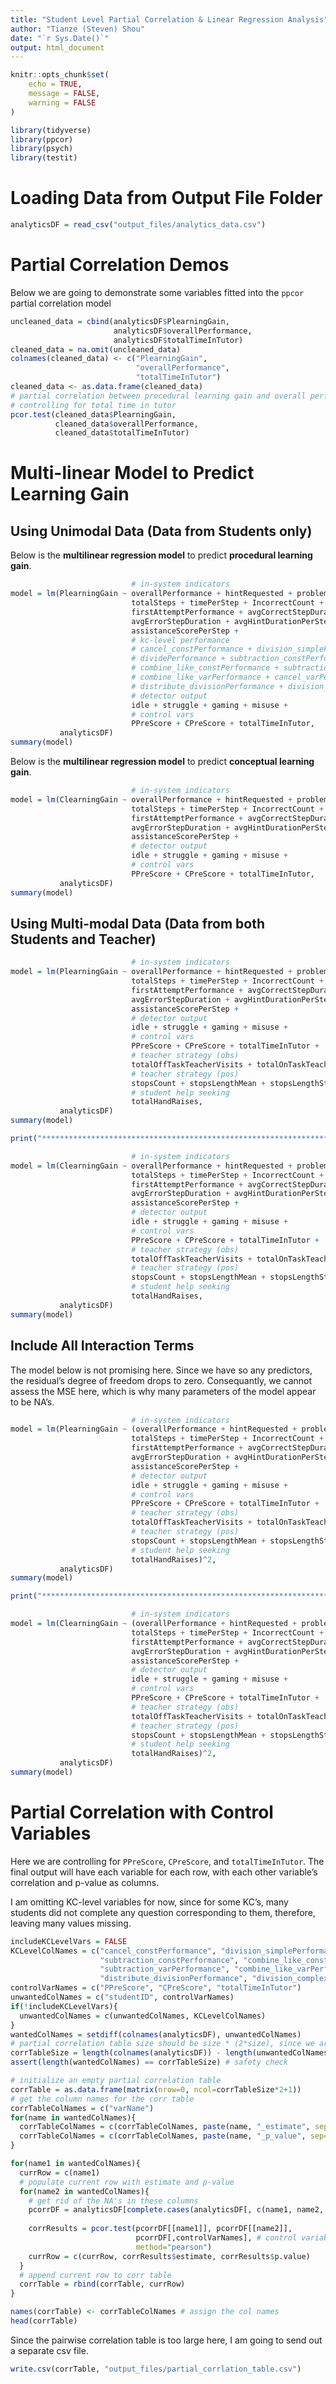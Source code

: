 ```yaml
---
title: "Student Level Partial Correlation & Linear Regression Analysis"
author: "Tianze (Steven) Shou"
date: "`r Sys.Date()`"
output: html_document
---
```


```r
knitr::opts_chunk$set(
	echo = TRUE,
	message = FALSE,
	warning = FALSE
)
```

```r
library(tidyverse)
library(ppcor)
library(psych)
library(testit)
```


# Loading Data from Output File Folder 

```r
analyticsDF = read_csv("output_files/analytics_data.csv") 
```


# Partial Correlation Demos 

Below we are going to demonstrate some variables fitted into the `ppcor` partial correlation model

```r
uncleaned_data = cbind(analyticsDF$PlearningGain, 
                       analyticsDF$overallPerformance, 
                       analyticsDF$totalTimeInTutor)
cleaned_data = na.omit(uncleaned_data)
colnames(cleaned_data) <- c("PlearningGain", 
                            "overallPerformance", 
                            "totalTimeInTutor")
cleaned_data <- as.data.frame(cleaned_data)
# partial correlation between procedural learning gain and overall performance 
# controlling for total time in tutor
pcor.test(cleaned_data$PlearningGain, 
          cleaned_data$overallPerformance, 
          cleaned_data$totalTimeInTutor)
```

# Multi-linear Model to Predict Learning Gain 

## Using Unimodal Data (Data from Students only) 

Below is the **multilinear regression model** to predict **procedural learning gain**. 

```r
                           # in-system indicators 
model = lm(PlearningGain ~ overallPerformance + hintRequested + problemsSolved +
                           totalSteps + timePerStep + IncorrectCount + 
                           firstAttemptPerformance + avgCorrectStepDuration + 
                           avgErrorStepDuration + avgHintDurationPerStep + 
                           assistanceScorePerStep + 
                           # kc-level performance 
                           # cancel_constPerformance + division_simplePerformance +
                           # dividePerformance + subtraction_constPerformance +
                           # combine_like_constPerformance + subtraction_varPerformance +
                           # combine_like_varPerformance + cancel_varPerformance + 
                           # distribute_divisionPerformance + division_complexPerformance + 
                           # detector output 
                           idle + struggle + gaming + misuse +
                           # control vars 
                           PPreScore + CPreScore + totalTimeInTutor, 
           analyticsDF) 
summary(model)
```

Below is the **multilinear regression model** to predict **conceptual learning gain**. 

```r
                           # in-system indicators 
model = lm(ClearningGain ~ overallPerformance + hintRequested + problemsSolved +
                           totalSteps + timePerStep + IncorrectCount + 
                           firstAttemptPerformance + avgCorrectStepDuration + 
                           avgErrorStepDuration + avgHintDurationPerStep + 
                           assistanceScorePerStep + 
                           # detector output 
                           idle + struggle + gaming + misuse +
                           # control vars 
                           PPreScore + CPreScore + totalTimeInTutor, 
           analyticsDF) 
summary(model)
```

## Using Multi-modal Data (Data from both Students and Teacher) 

```r
                           # in-system indicators 
model = lm(PlearningGain ~ overallPerformance + hintRequested + problemsSolved +
                           totalSteps + timePerStep + IncorrectCount + 
                           firstAttemptPerformance + avgCorrectStepDuration + 
                           avgErrorStepDuration + avgHintDurationPerStep + 
                           assistanceScorePerStep + 
                           # detector output 
                           idle + struggle + gaming + misuse +
                           # control vars 
                           PPreScore + CPreScore + totalTimeInTutor + 
                           # teacher strategy (obs) 
                           totalOffTaskTeacherVisits + totalOnTaskTeacherVisits + 
                           # teacher strategy (pos) 
                           stopsCount + stopsLengthMean + stopsLengthStd +
                           # student help seeking 
                           totalHandRaises, 
           analyticsDF) 
summary(model)

print("*************************************************************************")

                           # in-system indicators 
model = lm(ClearningGain ~ overallPerformance + hintRequested + problemsSolved +
                           totalSteps + timePerStep + IncorrectCount + 
                           firstAttemptPerformance + avgCorrectStepDuration + 
                           avgErrorStepDuration + avgHintDurationPerStep + 
                           assistanceScorePerStep + 
                           # detector output 
                           idle + struggle + gaming + misuse +
                           # control vars 
                           PPreScore + CPreScore + totalTimeInTutor + 
                           # teacher strategy (obs) 
                           totalOffTaskTeacherVisits + totalOnTaskTeacherVisits + 
                           # teacher strategy (pos) 
                           stopsCount + stopsLengthMean + stopsLengthStd +
                           # student help seeking 
                           totalHandRaises, 
           analyticsDF) 
summary(model)
```

## Include All Interaction Terms 

The model below is not promising here. Since we have so any predictors, the residual's degree of freedom drops to zero. Consequantly, we cannot assess the MSE here, which is why many parameters of the model appear to be NA's. 

```r
                           # in-system indicators 
model = lm(PlearningGain ~ (overallPerformance + hintRequested + problemsSolved +
                           totalSteps + timePerStep + IncorrectCount + 
                           firstAttemptPerformance + avgCorrectStepDuration + 
                           avgErrorStepDuration + avgHintDurationPerStep + 
                           assistanceScorePerStep + 
                           # detector output 
                           idle + struggle + gaming + misuse +
                           # control vars 
                           PPreScore + CPreScore + totalTimeInTutor + 
                           # teacher strategy (obs) 
                           totalOffTaskTeacherVisits + totalOnTaskTeacherVisits + 
                           # teacher strategy (pos) 
                           stopsCount + stopsLengthMean + stopsLengthStd +
                           # student help seeking 
                           totalHandRaises)^2, 
           analyticsDF) 
summary(model)

print("*************************************************************************")

                           # in-system indicators 
model = lm(ClearningGain ~ (overallPerformance + hintRequested + problemsSolved +
                           totalSteps + timePerStep + IncorrectCount + 
                           firstAttemptPerformance + avgCorrectStepDuration + 
                           avgErrorStepDuration + avgHintDurationPerStep + 
                           assistanceScorePerStep + 
                           # detector output 
                           idle + struggle + gaming + misuse +
                           # control vars 
                           PPreScore + CPreScore + totalTimeInTutor + 
                           # teacher strategy (obs) 
                           totalOffTaskTeacherVisits + totalOnTaskTeacherVisits + 
                           # teacher strategy (pos) 
                           stopsCount + stopsLengthMean + stopsLengthStd +
                           # student help seeking 
                           totalHandRaises)^2, 
           analyticsDF) 
summary(model)
``` 

# Partial Correlation with Control Variables 

Here we are controlling for `PPreScore`, `CPreScore`, and `totalTimeInTutor`. The final output will have each variable for each row, with each other variable's correlation and p-value as columns. 

I am omitting KC-level variables for now, since for some KC's, many students did not complete any question corresponding to them, therefore, leaving many values missing. 

```r
includeKCLevelVars = FALSE
KCLevelColNames = c("cancel_constPerformance", "division_simplePerformance", "dividePerformance", 
                    "subtraction_constPerformance", "combine_like_constPerformance", 
                    "subtraction_varPerformance", "combine_like_varPerformance", "cancel_varPerformance",
                    "distribute_divisionPerformance", "division_complexPerformance") 
controlVarNames = c("PPreScore", "CPreScore", "totalTimeInTutor")
unwantedColNames = c("studentID", controlVarNames)
if(!includeKCLevelVars){
  unwantedColNames = c(unwantedColNames, KCLevelColNames) 
}
wantedColNames = setdiff(colnames(analyticsDF), unwantedColNames)
# partial correlation table size should be size * (2*size), since we are including both coefficients and p-values 
corrTableSize = length(colnames(analyticsDF)) - length(unwantedColNames) 
assert(length(wantedColNames) == corrTableSize) # safety check 

# initialize an empty partial correlation table 
corrTable = as.data.frame(matrix(nrow=0, ncol=corrTableSize*2+1))
# get the column names for the corr table 
corrTableColNames = c("varName")
for(name in wantedColNames){
  corrTableColNames = c(corrTableColNames, paste(name, "_estimate", sep="")) 
  corrTableColNames = c(corrTableColNames, paste(name, "_p_value", sep="")) 
}

for(name1 in wantedColNames){
  currRow = c(name1)
  # populate current row with estimate and p-value
  for(name2 in wantedColNames){
    # get rid of the NA's in these columns 
    pcorrDF = analyticsDF[complete.cases(analyticsDF[, c(name1, name2, controlVarNames)]),] 
    
    corrResults = pcor.test(pcorrDF[[name1]], pcorrDF[[name2]], 
                            pcorrDF[,controlVarNames], # control variables
                            method="pearson") 
    currRow = c(currRow, corrResults$estimate, corrResults$p.value) 
  }
  # append current row to corr table 
  corrTable = rbind(corrTable, currRow) 
}

names(corrTable) <- corrTableColNames # assign the col names 
head(corrTable)

```

Since the pairwise correlation table is too large here, I am going to send out a separate csv file. 

```r
write.csv(corrTable, "output_files/partial_corrlation_table.csv")
```




